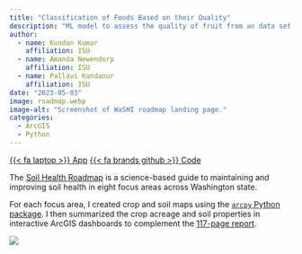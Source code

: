 ```yaml
---
title: "Classification of Foods Based on their Quality"
description: "ML model to assess the quality of fruit from an data set, which could be integrated into a product for use in home kitchens"
author: 
  - name: Kundan Kumar
    affiliation: ISU
  - name: Amanda Newendorp
    affiliation: ISU
  - name: Pallavi Kandanur
    affiliation: ISU
date: "2023-05-03"
image: roadmap.webp
image-alt: "Screenshot of WaSHI roadmap landing page."
categories:
  - ArcGIS
  - Python
---
```


<span class="listing-btn-group">
<a href="https://experience.arcgis.com/experience/505ae4db89ca43f1b943325e6a76e99c" class="btn" role="button">{{< fa laptop >}} App</a> 
<a href="https://github.com/WA-Department-of-Agriculture/washi_roadmap" class="btn" role="button">{{< fa brands github >}} Code</a>
</span>

The [Soil Health Roadmap](https://washingtonsoilhealthinitiative.com/roadmap/) is a science-based guide to maintaining and improving soil health in eight focus areas across Washington state.

For each focus area, I created crop and soil maps using the [`arcpy` Python package](https://pro.arcgis.com/en/pro-app/latest/arcpy/get-started/importing-arcpy.htm). I then summarized the crop acreage and soil properties in interactive ArcGIS dashboards to complement the [117-page report](https://hk79fd.p3cdn1.secureserver.net/wp-content/uploads/2023/09/WSU-Soil-Health-Roadmap-updated-August-2023_page.pdf).

![](roadmap.webp){.img-center fig-alt="Screenshot of WaSHI roadmap landing page."}

